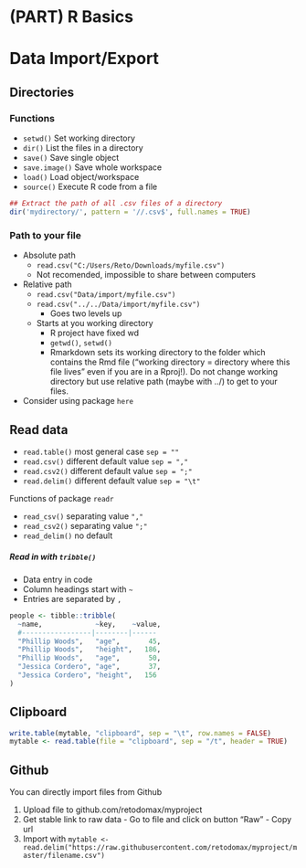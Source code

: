 # (PART) R Basics {-} 

# Data Import/Export

## Directories

### Functions

* `setwd()` Set working directory
* `dir()` List the files in a directory
* `save()` Save single object
* `save.image()` Save whole workspace
* `load()` Load object/workspace
* `source()` Execute R code from a file

```r
## Extract the path of all .csv files of a directory
dir('mydirectory/', pattern = '//.csv$', full.names = TRUE)
```


### Path to your file

* Absolute path
    - `read.csv("C:/Users/Reto/Downloads/myfile.csv")`
    - Not recomended, impossible to share between computers
* Relative path
    - `read.csv("Data/import/myfile.csv")`
    - `read.csv("../../Data/import/myfile.csv")`
        * Goes two levels up
    - Starts at you working directory
        * R project have fixed wd
        * `getwd()`, `setwd()`
        * Rmarkdown sets its working directory to the folder which contains the Rmd file (“working directory = directory where this file lives” even if you are in a Rproj!). Do not change working directory but use relative path (maybe with ../) to get to your files.
* Consider using package `here`


## Read data

* `read.table()` most general case `sep = ""`
* `read.csv()` different default value `sep = ","`
* `read.csv2()` different default value `sep = ";"`
* `read.delim()` different default value `sep = "\t"`

Functions of package `readr`

* `read_csv()` separating value `","`
* `read_csv2()` separating value `";"`
* `read_delim()` no default

##### Read in with `tribble()` {-}
* Data entry in code
* Column headings start with `~`
* Entries are separated by `,`

```r
people <- tibble::tribble(
  ~name,             ~key,    ~value,
  #-----------------|--------|------
  "Phillip Woods",   "age",       45,
  "Phillip Woods",   "height",   186,
  "Phillip Woods",   "age",       50,
  "Jessica Cordero", "age",       37,
  "Jessica Cordero", "height",   156
)
```



## Clipboard

```r
write.table(mytable, "clipboard", sep = "\t", row.names = FALSE)
mytable <- read.table(file = "clipboard", sep = "/t", header = TRUE)
```


## Github

You can directly import files from Github

1) Upload file to github.com/retodomax/myproject
2) Get stable link to raw data
        - Go to file and click on button "Raw"
        - Copy url
3) Import with `mytable <- read.delim("https://raw.githubusercontent.com/retodomax/myproject/master/filename.csv")`




